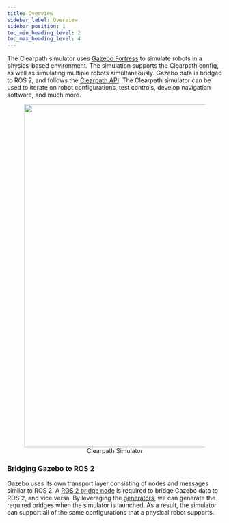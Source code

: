 ```yaml
---
title: Overview
sidebar_label: Overview
sidebar_position: 1
toc_min_heading_level: 2
toc_max_heading_level: 4
---
```


The Clearpath simulator uses [Gazebo Fortress](https://gazebosim.org/home) to simulate robots in a physics-based environment. The simulation
supports the Clearpath config, as well as simulating multiple robots simultaneously. Gazebo data is bridged to ROS 2, and follows the [Clearpath API](../api/overview).
The Clearpath simulator can be used to iterate on robot configurations, test controls, develop navigation software, and much more.

<center>
  <figure>
    <img
      src="/img/software_images/ros2/simulation.png"
      width="800"
    />
    <figcaption>Clearpath Simulator</figcaption>
  </figure>
</center>

### Bridging Gazebo to ROS 2

Gazebo uses its own transport layer consisting of nodes and messages similar to ROS 2. A [ROS 2 bridge node](https://github.com/gazebosim/ros_gz/tree/humble/ros_gz_bridge) is required to bridge Gazebo data to ROS 2, and vice versa. By leveraging the [generators](../config/generators), we can generate the required bridges when the simulator is launched. As a result, the simulator can support all of the same configurations that a physical robot supports.